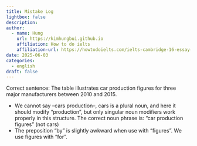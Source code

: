 ```yaml
---
title: Mistake Log
lightbox: false
description: 
author:
  - name: Hung
    url: https://kimhungbui.github.io
    affiliation: How to do ielts
    affiliation-url: https://howtodoielts.com/ielts-cambridge-16-essay-driverless-vehicles/
date: 2025-06-03
categories:
  - english
draft: false
---
```

Correct sentence:
The table illustrates car production figures for three major manufacturers between 2010 and 2015.

- We cannot say --cars production--, cars is a plural noun, and here it should modify "production", but only singular noun modifiers work properly in this structure.
  The correct noun phrase is: "car production figures" (not cars)
- The preposition "by" is slightly awkward when use with "figures". We use figures with "for".